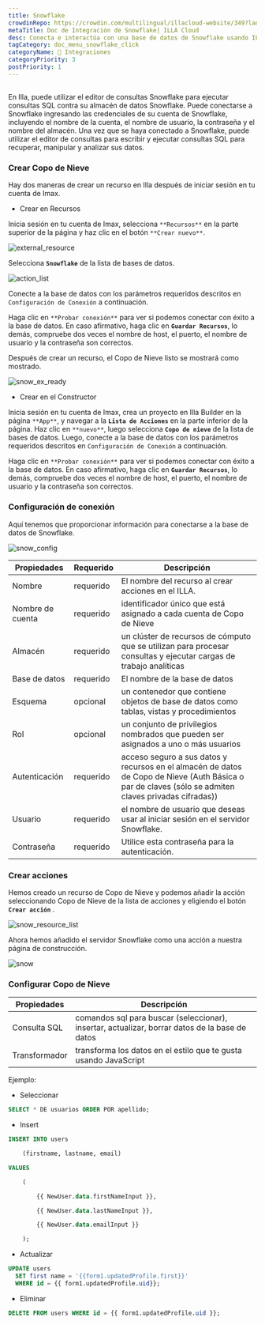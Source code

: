 ```yaml
---
title: Snowflake
crowdinRepo: https://crowdin.com/multilingual/illacloud-website/349?languages=es&filter=basic&value=0
metaTitle: Doc de Integración de Snowflake| ILLA Cloud
desc: Conecta e interactúa con una base de datos de Snowflake usando ILLA Cloud. Crea aplicaciones que puedan consultar, manipular y visualizar datos. Automatizar y optimizar los flujos de trabajo de datos.
tagCategory: doc_menu_snowflake_click
categoryName: 🔨 Integraciones
categoryPriority: 3
postPriority: 1
---
```


## <h2 hidden>¿Qué es el Snowflake?</h2>

En Illa, puede utilizar el editor de consultas Snowflake para ejecutar consultas SQL contra su almacén de datos Snowflake. Puede conectarse a Snowflake ingresando las credenciales de su cuenta de Snowflake, incluyendo el nombre de la cuenta, el nombre de usuario, la contraseña y el nombre del almacén. Una vez que se haya conectado a Snowflake, puede utilizar el editor de consultas para escribir y ejecutar consultas SQL para recuperar, manipular y analizar sus datos.

### Crear Copo de Nieve

Hay dos maneras de crear un recurso en Illa después de iniciar sesión en tu cuenta de Imax.

-   Crear en Recursos

Inicia sesión en tu cuenta de Imax, selecciona `**Recursos**` en la parte superior de la página y haz clic en el botón `**Crear nuevo**`.

![external_resource](https://cdn.illacloud.com/official-website/img/docs/external_resource.png)

Selecciona **`Snowflake`** de la lista de bases de datos.

![action_list](https://cdn.illacloud.com/official-website/img/docs/action_list.png)

Conecte a la base de datos con los parámetros requeridos descritos en `Configuración de Conexión` a continuación.

Haga clic en `**Probar conexión**` para ver si podemos conectar con éxito a la base de datos. En caso afirmativo, haga clic en **`Guardar Recursos`**, lo demás, compruebe dos veces el nombre de host, el puerto, el nombre de usuario y la contraseña son correctos.

Después de crear un recurso, el Copo de Nieve listo se mostrará como mostrado.

![snow_ex_ready](https://cdn.illacloud.com/official-website/img/docs/snow_ex_Ready.png)

-   Crear en el Constructor

Inicia sesión en tu cuenta de Imax, crea un proyecto en Illa Builder en la página `**App**`, y navegar a la **`Lista de Acciones`** en la parte inferior de la página. Haz clic en `**nuevo**`, luego selecciona **`Copo de nieve`** de la lista de bases de datos. Luego, conecte a la base de datos con los parámetros requeridos descritos en `Configuración de Conexión` a continuación.

Haga clic en `**Probar conexión**` para ver si podemos conectar con éxito a la base de datos. En caso afirmativo, haga clic en **`Guardar Recursos`**, lo demás, compruebe dos veces el nombre de host, el puerto, el nombre de usuario y la contraseña son correctos.

### Configuración de conexión

Aquí tenemos que proporcionar información para conectarse a la base de datos de Snowflake.

![snow_config](https://cdn.illacloud.com/official-website/img/docs/snow_config.png)

| Propiedades         | Requerido | Descripción                                                                                                                                                        |
| ------------------- | --------- | ------------------------------------------------------------------------------------------------------------------------------------------------------------------ |
| Nombre              | requerido | El nombre del recurso al crear acciones en el ILLA.                                                                                                                |
| Nombre de cuenta    | requerido | identificador único que está asignado a cada cuenta de Copo de Nieve                                                                                               |
| Almacén             | requerido | un clúster de recursos de cómputo que se utilizan para procesar consultas y ejecutar cargas de trabajo analíticas                                                  |
| Base de datos       | requerido | El nombre de la base de datos                                                                                                                                      |
| Esquema             | opcional  | un contenedor que contiene objetos de base de datos como tablas, vistas y procedimientos                                                                           |
| Rol                 | opcional  | un conjunto de privilegios nombrados que pueden ser asignados a uno o más usuarios                                                                                 |
| Autenticación       | requerido | acceso seguro a sus datos y recursos en el almacén de datos de Copo de Nieve (Auth Básica o par de claves (sólo se admiten claves privadas cifradas))              |
| Usuario             | requerido | el nombre de usuario que deseas usar al iniciar sesión en el servidor Snowflake.                                                                                   |
| Contraseña          | requerido | Utilice esta contraseña para la autenticación.                                                                                                                     |

### Crear acciones

Hemos creado un recurso de Copo de Nieve y podemos añadir la acción seleccionando Copo de Nieve de la lista de acciones y eligiendo el botón **`Crear acción`** .

![snow_resource_list](https://cdn.illacloud.com/official-website/img/docs/snow_resource_list.png)

Ahora hemos añadido el servidor Snowflake como una acción a nuestra página de construcción.

![snow](https://cdn.illacloud.com/official-website/img/docs/snow.png)

### Configurar Copo de Nieve

| Propiedades    | Descripción                                                                                    |
| -------------- | ---------------------------------------------------------------------------------------------- |
| Consulta SQL   | comandos sql para buscar (seleccionar), insertar, actualizar, borrar datos de la base de datos |
| Transformador  | transforma los datos en el estilo que te gusta usando JavaScript                               |

Ejemplo:

-   Seleccionar

```sql
SELECT * DE usuarios ORDER POR apellido;
```

-   Insert

```sql
INSERT INTO users

	(firstname, lastname, email)

VALUES

	(

		{{ NewUser.data.firstNameInput }},

		{{ NewUser.data.lastNameInput }},

		{{ NewUser.data.emailInput }}

	);
```

-   Actualizar

```sql
UPDATE users
  SET first name = '{{form1.updatedProfile.first}}'
  WHERE id = {{ form1.updatedProfile.uid}};
```

-   Eliminar

```sql
DELETE FROM users WHERE id = {{ form1.updatedProfile.uid }};
```
